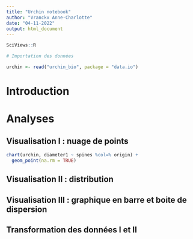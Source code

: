 ```yaml
---
title: "Urchin notebook"
author: "Vranckx Anne-Charlotte"
date: "04-11-2022"
output: html_document
---
```


<!--% Complétez l'entête YAML -->

```r
SciViews::R
```

```r
# Importation des données

urchin <- read("urchin_bio", package = "data.io")
```

# Introduction

<!--% Introduisez en quelques phrases le sujet dont traite votre carnet de notes. Vous avez la liberté de décider la thématique qui vous intéresse sur base des données mises à votre disposition. -->

# Analyses

<!--% Un carnet de notes contient une succession de graphiques, de tableaux ou encore d'analyses qui traite du sujet que vous avez décidé de traiter. N'hésitez à pas à tester plusieurs variables. -->

## Visualisation I : nuage de points

<!--% Vous devez proposer au minimum 2 graphiques et au maximum 4 graphiques afin d'explorer les données. Interprétez-les en 2-3 phrases. -->

```r
chart(urchin, diameter1 ~ spines %col=% origin) +
  geom_point(na.rm = TRUE)

```

## Visualisation II : distribution

<!--% Vous devez proposer au minimum 2 graphiques et au maximum 4 graphiques afin d'explorer les données. Interprétez-les en 2-3 phrases. -->

## Visualisation III : graphique en barre et boite de dispersion

<!--% Vous devez proposer au minimum 2 graphiques et au maximum 4 graphiques afin d'explorer les données. Interprétez-les en 2-3 phrases. -->

## Transformation des données I et II

<!--% Vous devez proposer au minimum 2 tableaux et au maximum 4 tableaux qui résument vos données. Interprétez-les en 2-3 phrases. -->
